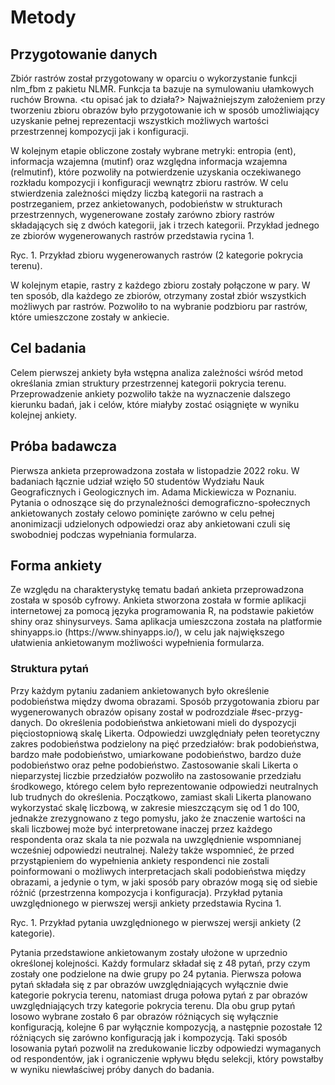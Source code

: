 # Metody {#sec-metody}

<!-- Rozdział **Metody** zawiera opis użytych metod (np. statystycznych czy geostatystycznych) oraz technologii (np. pakiety R).  -->
<!-- Opis każdej z metod czy technologi powinien być zwarty i zawierać tylko najważniejsze informacje z punktu widzenia pracy dyplomowej. -->

<!-- Każda użyta metoda i technologia powinna być zacytowana. -->
<!-- W przypadku pakietów R, wystarczy wypełnić poniższy blok kodu (zwróć uwagę, że ten blok kodu ma parametr `echo: false`; oznacza to, że będzie on niewidoczny w wynikowym pliku PDF)... -->

<!-- ```{r} -->
<!-- #| label: pakietbib -->
<!-- #| echo: false -->
<!-- #| warning: false -->
<!-- pakiety = c("base", "kableExtra") -->
<!-- knitr::write_bib(pakiety, "packages.bib", width = 60) -->
<!-- ``` -->

<!-- ... a następnie zacytować pakiet używając znaku `@`, po którym podać nazwę pakietu rozpoczynającą się od prefiksu `R-`. -->
<!-- Przykładowe cytowanie języka R bez nawiasu to @R-base, a pakietu **kableExtra** w nawiasie to [@R-kableExtra]. -->
<!-- Więcej przykładów cytowania można znaleźć na stronie https://rmarkdown.rstudio.com/authoring_bibliographies_and_citations.html#citations. -->

<!-- W przypadkach, gdy cytowanie istnieje, ale nie jest pakietem R to należy dodać je do pliku `thesis.bib` i użyć powyższej składni ze znakiem `@`. -->
<!-- W ostateczności, gdy dana technologia nie posiada cytowania, należy podać jej adres internetowy. -->

## Przygotowanie danych {#sec-przyg-danych}

Zbiór rastrów został przygotowany w oparciu o wykorzystanie funkcji nlm_fbm z pakietu NLMR.
Funkcja ta bazuje na symulowaniu ułamkowych ruchów Browna.
<tu opisać jak to działa?>
Najważniejszym założeniem przy tworzeniu zbioru obrazów było przygotowanie ich w sposób umożliwiający uzyskanie pełnej reprezentacji wszystkich możliwych wartości przestrzennej kompozycji jak i konfiguracji.

W kolejnym etapie obliczone zostały wybrane metryki: entropia (ent), informacja wzajemna (mutinf) oraz względna informacja wzajemna (relmutinf), które pozwoliły na potwierdzenie uzyskania oczekiwanego rozkładu kompozycji i konfiguracji wewnątrz zbioru rastrów.
W celu stwierdzenia zależności między liczbą kategorii na rastrach a postrzeganiem, przez ankietowanych, podobieństw w strukturach przestrzennych, wygenerowane zostały zarówno zbiory rastrów składających się z dwóch kategorii, jak i trzech kategorii.
Przykład jednego ze zbiorów wygenerowanych rastrów przedstawia rycina 1.

Ryc. 1. Przykład zbioru wygenerowanych rastrów (2 kategorie pokrycia terenu).

W kolejnym etapie, rastry z każdego zbioru zostały połączone w pary.
W ten sposób, dla każdego ze zbiorów, otrzymany został zbiór wszystkich możliwych par rastrów.
Pozwoliło to na wybranie podzbioru par rastrów, które umieszczone zostały w ankiecie.

## Cel badania
Celem pierwszej ankiety była wstępna analiza zależności wśród metod określania zmian struktury przestrzennej kategorii pokrycia terenu. Przeprowadzenie ankiety pozwoliło także na wyznaczenie dalszego kierunku badań, jak i celów, które miałyby zostać osiągnięte w wyniku kolejnej ankiety.

## Próba badawcza
Pierwsza ankieta przeprowadzona została w listopadzie 2022 roku. W badaniach łącznie udział wzięło 50 studentów Wydziału Nauk Geograficznych i Geologicznych im. Adama Mickiewicza w Poznaniu. Pytania o odnoszące się do przynależności demograficzno-społecznych ankietowanych zostały celowo pominięte zarówno w celu pełnej anonimizacji udzielonych odpowiedzi oraz aby ankietowani czuli się swobodniej podczas wypełniania formularza.

## Forma ankiety
Ze względu na charakterystykę tematu badań ankieta przeprowadzona została w sposób cyfrowy. Ankieta stworzona została w formie aplikacji internetowej za pomocą języka programowania R, na podstawie pakietów shiny oraz shinysurveys. Sama aplikacja umieszczona została na platformie shinyapps.io (https://www.shinyapps.io/), w celu jak największego ułatwienia ankietowanym możliwości wypełnienia formularza.

### Struktura pytań
Przy każdym pytaniu zadaniem ankietowanych było określenie podobieństwa między dwoma obrazami.
Sposób przygotowania zbioru par wygenerowanych obrazów opisany został w podrozdziale #sec-przyg-danych.
Do określenia podobieństwa ankietowani mieli do dyspozycji pięciostopniową skalę Likerta.
Odpowiedzi uwzględniały pełen teoretyczny zakres podobieństwa podzielony na pięć przedziałów: brak podobieństwa, bardzo małe podobieństwo, umiarkowane podobieństwo, bardzo duże podobieństwo oraz pełne podobieństwo.
Zastosowanie skali Likerta o nieparzystej liczbie przedziałów pozwoliło na zastosowanie przedziału środkowego, którego celem było reprezentowanie odpowiedzi neutralnych lub trudnych do określenia.
Początkowo, zamiast skali Likerta planowano wykorzystać skalę liczbową, w zakresie mieszczącym się od 1 do 100, jednakże zrezygnowano z tego pomysłu, jako że znaczenie wartości na skali liczbowej może być interpretowane inaczej przez każdego respondenta oraz skala ta nie pozwala na uwzględnienie wspomnianej wcześniej odpowiedzi neutralnej.
Należy także wspomnieć, że przed przystąpieniem do wypełnienia ankiety respondenci nie zostali poinformowani o możliwych interpretacjach skali podobieństwa między obrazami, a jedynie o tym, w jaki sposób pary obrazów mogą się od siebie różnić (przestrzenna kompozycja i konfiguracja).
Przykład pytania uwzględnionego w pierwszej wersji ankiety przedstawia Rycina 1.

Ryc. 1. Przykład pytania uwzględnionego w pierwszej wersji ankiety (2 kategorie).

Pytania przedstawione ankietowanym zostały ułożone w uprzednio określonej kolejności.
Każdy formularz składał się z 48 pytań, przy czym zostały one podzielone na dwie grupy po 24 pytania. 
Pierwsza połowa pytań składała się z par obrazów uwzględniających wyłącznie dwie kategorie pokrycia terenu, natomiast druga połowa pytań z par obrazów uwzględniających trzy kategorie pokrycia terenu.
Dla obu grup pytań losowo wybrane zostało 6 par obrazów różniących się wyłącznie konfiguracją, kolejne 6 par wyłącznie kompozycją, a następnie pozostałe 12 różniących się zarówno konfiguracją jak i kompozycją.
Taki sposób losowania pytań pozwolił na zredukowanie liczby odpowiedzi wymaganych od respondentów, jak i ograniczenie wpływu błędu selekcji, który powstałby w wyniku niewłaściwej próby danych do badania.
